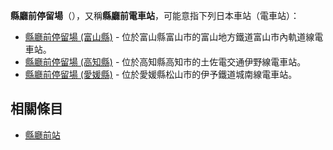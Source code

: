 '''縣廳前停留場'''（{{jpn|j=県庁前停留場|hg=けんちょうまえていりゅうじょう}}），又稱'''縣廳前電車站'''，可能意指下列日本車站（電車站）：

* [[縣廳前停留場_(富山縣)|縣廳前停留場 (富山縣)]] - 位於富山縣富山市的富山地方鐵道富山市內軌道線電車站。
* [[縣廳前停留場_(高知縣)|縣廳前停留場 (高知縣)]] - 位於高知縣高知市的土佐電交通伊野線電車站。
* [[縣廳前停留場_(愛媛縣)|縣廳前停留場 (愛媛縣)]] - 位於愛媛縣松山市的伊予鐵道城南線電車站。
== 相關條目 ==
* [[縣廳前站|縣廳前站]]
{{disambig|Cat=六字車站名消歧義}}